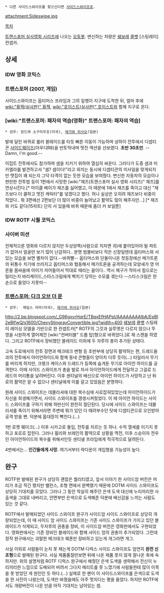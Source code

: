  * 다른 사이드스와이프를 찾으신다면 [[사이드스와이프]]로.

attachment:Sideswipe.jpg

[[목차]]

[[트랜스포머 실사영화 시리즈]]에 나오는 [[오토봇]]. 변신하는 차량은 [[쉐보레]] [[콜벳]] [스팅레이] 컨셉카.

== 상세 ==
=== IDW 영화 코믹스 ===

=== 트랜스포머 (2007, 게임) ===
사이드스와이프는 옵티머스 프라임과 그의 일행이 지구에 도착한 뒤, 얼마 후에 [[wiki:"휠잭(실사판)" 휠잭]], [[wiki:"호이스트(실사판)" 호이스트]]와 함께 지구로 온다.

=== [wiki:"트랜스포머: 패자의 역습(영화)" 트랜스포머: 패자의 역습] ===
 * 성우: 앙드레 소구리우조(미국), [[에가와 히사오]](일본)

발에 달린 바퀴로 롤러 블레이드를 타듯 빠른 이동이 가능하며 상하이 전투에서 디셉티콘 [[사이드웨이즈]](아우디R8)을 반토막내며 멋진 액션을 선보였다. '''초반 30초만'''. --Damn, I'm good.--

이집트 전투에서도 참가하여 샘을 지키기 위하여 열심히 싸운다. 그러다가 도중 샘과 미카엘라를 발견하고서 "샘? 샘이다!"라고 외치는 동시에 디셉티콘의 미사일을 맞게되지만 맷집이 꽤 되는지 그닥 타격이 없는 듯한 모습을 보여줬다. 변신한 자동차의 모습이나 현란한 전투법 등이 1편에서 사망한 [wiki:"재즈(트랜스포머 실사 영화 시리즈)" 재즈]를 연상시킨다.[* 마이클 베이가 재즈를 싫어했고, 이 때문에 1에서 재즈를 죽이고 대신 "재즈보다 더 쿨하고 멋진 캐릭터"를 넣겠다고 했다. 허나 실상은 오히려 재즈보다 비중이 적었다.. 뭐 3편에선 2편보단 더 많이 비중이 늘어났고 활약도 많이 해주지만...] [* 재즈와 키도 같다(15피트) 단지 서 있을때 바퀴 때문에 좀더 커 보일뿐]

=== IDW ROTF 시퀄 코믹스 ===



=== 사이버 미션 === 

전체적으론 영화와 다르지 않지만 두상양쪽(사람으로 치자면 귀)에 붙어있어야 될 파트가 없어서 얼굴만 보기 많이 난감하다.. 
분명 범블비보다 작은 신장일텐데 옵티머스와 서있는 모습을 보면 별차이 없다.--바퀴빨-- 
옵티머스와 단둘이나온 첫등장에선 메가트론의 뒤통수 치기에 쓰러지고 옵티머스와 협동해서 메가트론을 공격하는데 모양새가 영 어른들 몸싸움에 아이가 끼어들어서 막대로 때리는 꼴이다..
역시 체구가 작아서 힘으로는 밀리는지 바리케이드,스타스크림에게 벽치기 당하는 수모를 겪는다 --스타스크림은 한손으로 들었다 지못미--


=== [[트랜스포머: 다크 오브 더 문]] ===
 * 성우:  제임스 라마(미국), [[에가와 히사오]](일본)
http://2.bp.blogspot.com/_G96gxvrHqrE/TBqxEfHAPpI/AAAAAAAAIbA/EpBl2eBIfwQ/s1600/ChevyStingrayConvertible.jpg?width=400
[[쉐보레]] [[콜벳]] 스팅레이 레이싱 모델을 기반으로 한 컨셉트카[* ROTF의 그것과 실루엣은 다르지 않으나 뚜껑을 시원하게 열어제낀 [wiki:"컨버터블" 드롭 탑]형으로 바뀌었다.]로 재 스캔을 하였다. 그리고 ROTF에서 장비했던 블레이드 이외에 두 자루의 총이 추가된 상태다.

고속 도로에서의 전투 장면과 메크테크 변형 등 초반부에 상당히 활약하는 편, 드레드들과의 전투에서 아이언하이드와 함께 동네 큰형들이 양아치 다루 듯이(...) 타일러서 무기를 버리게 하지만, 크랭크 케이스와 드레드가 등쪽에 숨겨둔 무기로 아이언 하이드를 공격한다. 이때 사이드 스와이프가 총을 발로 차서 아이언하이드에게 전달하고 그걸로 드레드의 머리통을 날려버린다. 이후 센티널의 배신으로 아이언 하이드가 사망하고 난 뒤로의 활약은 알 수 없으나 센티널에게 이를 갈고 있었음은 분명하다.

원래 사이드 스와이프는 데몰리셔에 대한 복수심에 사로잡혀있었는데 아이언하이드가 자신을 희생해가면서, 사이드 스와이프를 갱생시켜줬었다. 이 때 아이언 하이드는 사이드 스와이프를 구하기 위해 하반신이 완전히 절단된다. 당시에 사이드 스와이프는 데몰리셔를 죽이기 위해서라면 주변에 뭐가 있던 다 때려부수던 탓에 디셉티콘으로 오인받아 공격 받을 뻔. 덕분에 옵대장이 빡친다.(...)

1번 로켓 훼이크(...) 이후 시카고로 돌입, 전투를 치르는 듯 하나. 수적 열세를 이기지 못하고 포로로 잡힌다. 그러나 휠리와 브레인의 활약으로 상황을 역전, 이후 스승이자 전우인 아이언하이드의 복수를 위해서인듯 센티넬 프라임에게 적극적으로 달려든다.

4번에서는... '''인간들에게 사망.''' 여기서부터 락다운이 개입했을 가능성이 높다.
== 완구 ==
ROTF판 발매된 완구가 상당히 괜찮은 퀄리티였고, 앞서 이야기 한 사이드암 버전은 머리가 조금 작긴 했지만 밸런스, 조형 면에서 완벽했기 때문에 DOTM 사이드 스와이프도 상당히 기대치를 모았다. 그러나 그 동안 착실히 해주던 은색 도색 대신에 누리끼리한 사출색을 그대로 내버리고, 안면부만 은색으로 도색해준 덕분에 배신감을 느끼는 사람도 있는 것 같다.

ROTF에서 발매되었던 사이드 스와이프 완구가 사이드암 사이드 스와이프로 상당히 개량되었는데, 이 때 사이드 암 사이드 스와이프는 기존 사이드 스와이프가 가지고 있던 블레이드가 삭제되고, 두자루의 권총을 장비, 이 사이드암 버전은 영화판에서도 구현되었다. 영화판에서는 기존 장비인 블레이드와 함께 사이드 암의 권총이 추가되었다. 그런데 정작 완구에서는 괴랄한 메크테크 웨폰만 장비하고 있는게 개그라면 개그.

사실 이외로 사람들이 눈치 못 채는게 DOTM 디럭스 사이드 스와이프도 엄연히 '''완전 신조형'''으로 발매된 완구다. 사실 제품품질만보면 뒤에 나온 제품 못지 않게 잘나온 축에 속하지만. 위의 설명처럼 ROTF 디럭스 완구에서 해줬던 은색 도색을 생략해서 전신이 누리끼리한 느낌으로 도배되어 버려서 그다지 메리트를 못 느꼈기에 사람들한테 많이 이목을 못 받았던 게 원인인 듯 하다.(...) 실제로 한 팬이 이 사이드스와이프를 은색으로 도색을 한 사진이 나왔는데, 도색만 바꿨음에도 아주 멋지다는 평을 들었다. 하지만 ROTF에서도 개량버전이 나온 만큼 아직 기대치는 남아있는 셈.
